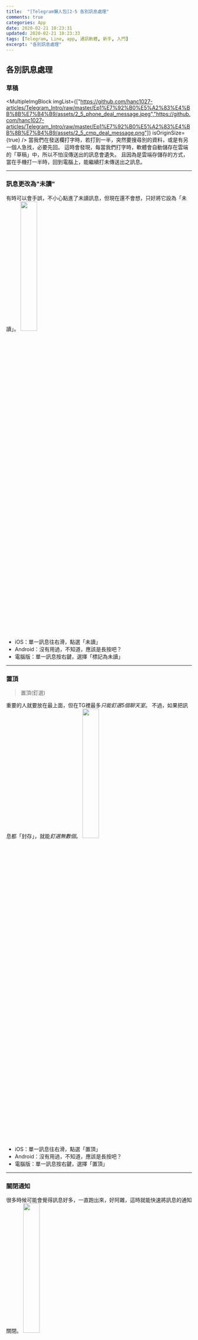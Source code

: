 ```yaml
---
title:  "[Telegram懶人包]2-5 各別訊息處理"
comments: true
categories: App
date: 2020-02-21 10:23:31
updated: 2020-02-21 10:23:33
tags: [Telegram, Line, app, 通訊軟體, 新手, 入門]
excerpt: "各別訊息處理"
---
```


## 各別訊息處理

### 草稿
<MultipleImgBlock imgList={["https://github.com/hanc1027-articles/Telegram_Intro/raw/master/Ep1%E7%92%B0%E5%A2%83%E4%BB%8B%E7%B4%B9/assets/2_5_phone_deal_message.jpeg","https://github.com/hanc1027-articles/Telegram_Intro/raw/master/Ep1%E7%92%B0%E5%A2%83%E4%BB%8B%E7%B4%B9/assets/2_5_cmp_deal_message.png"]} isOriginSize={true} />
當我們在發送欄打字時，若打到一半，突然要搜尋別的資料，或是有另一個人急找，必要先回。
這時會發現，每當我們打字時，軟體會自動儲存在雲端的「草稿」中，所以不怕沒傳送出的訊息會遺失。
且因為是雲端存儲存的方式，當在手機打一半時，回到電腦上，能繼續打未傳送出之訊息。

---

### 訊息更改為"未讀"
有時可以會手誤，不小心點進了未讀訊息，但現在還不會想，只好將它設為「未讀」。
<img src="https://github.com/hanc1027-articles/Telegram_Intro/raw/master/Ep1%E7%92%B0%E5%A2%83%E4%BB%8B%E7%B4%B9/assets/2_5_phone_no_read.PNG" width="30%" />

- iOS：單一訊息往右滑，點選「未讀」
- Android：沒有用過，不知道，應該是長按吧？
- 電腦版：單一訊息按右鍵，選擇「標記為未讀」


---

### 置頂
> 置頂(釘選)

重要的人就要放在最上面，但在TG裡最多*只能釘選5個聊天室*。
不過，如果把訊息都「封存」，就能*釘選無數個*。
<img src="https://github.com/hanc1027-articles/Telegram_Intro/raw/master/Ep1%E7%92%B0%E5%A2%83%E4%BB%8B%E7%B4%B9/assets/2_5_phone_up.PNG" width="30%" />

- iOS：單一訊息往右滑，點選「置頂」
- Android：沒有用過，不知道，應該是長按吧？
- 電腦版：單一訊息按右鍵，選擇「置頂」


---

### 關閉通知
很多時候可能會覺得訊息好多，一直跑出來，好阿雜，這時就能快速將訊息的通知關閉。
<img src="https://github.com/hanc1027-articles/Telegram_Intro/raw/master/Ep1%E7%92%B0%E5%A2%83%E4%BB%8B%E7%B4%B9/assets/2_5_phone_off_notification.PNG" width="30%" />

- iOS：單一訊息往左滑，點選「關閉通知」
- Android：沒有用過，不知道，應該是長按吧？
- 電腦版：單一訊息按右鍵，選擇「關閉通知」

---

### 刪除
不想看的訊息就刪除吧。
<img src="https://github.com/hanc1027-articles/Telegram_Intro/raw/master/Ep1%E7%92%B0%E5%A2%83%E4%BB%8B%E7%B4%B9/assets/2_5_phone_delete.PNG" width="30%" />

- iOS：單一訊息往左滑，點選「刪除」
- Android：沒有用過，不知道，應該是長按吧？
- 電腦版：單一訊息按右鍵，選擇「清除紀錄 or 刪除對話」

> 要注意的是，刪除可選擇「只刪除自己裝置上的紀錄」or「雙方裝置上的訊息都刪除」

> 清除則是只有自己裝置上的訊息消失，真正的訊息仍存在官方的伺服器中


---

### 封存
有使用過Gmail或其他郵件系統的人就會知道這是什麼。
在TG裡，若已關閉通知的訊息，封存後，就算有新的訊息也不會跳離封存。
相反的，仍開啟通知，而放入封存，當有新訊息傳入，新的訊息會離開封存。

<img src="https://github.com/hanc1027-articles/Telegram_Intro/raw/master/Ep1%E7%92%B0%E5%A2%83%E4%BB%8B%E7%B4%B9/assets/2_5_phone_freeze.PNG" width="30%" />

### 回主目錄
[回主目錄](../2020-04-29-telegram新手懶人包)
